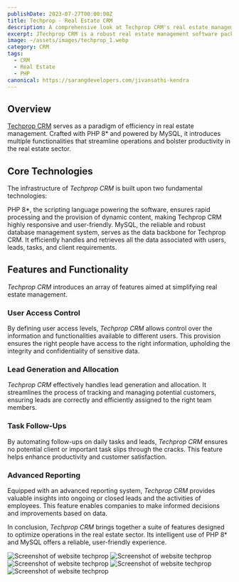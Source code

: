 ```yaml
---
publishDate: 2023-07-27T00:00:00Z
title: Techprop - Real Estate CRM
description: A comprehensive look at Techprop CRM's real estate management capabilities
excerpt: JTechprop CRM is a robust real estate management software packed with diverse functionalities. From lead generation to sophisticated reporting, it efficiently handles all tasks.
image: ~/assets/images/techprop_1.webp
category: CRM
tags:
  - CRM
  - Real Estate
  - PHP
canonical: https://sarangdevelopers.com/jivansathi-kendra
---
```


## Overview

[Techprop CRM](http://techprop.in) serves as a paradigm of efficiency in real estate management. Crafted with PHP 8* and powered by MySQL, it introduces multiple functionalities that streamline operations and bolster productivity in the real estate sector. 

## Core Technologies

The infrastructure of _Techprop CRM_ is built upon two fundamental technologies:

<DListItem dt="PHP 8*">
  PHP 8*, the scripting language powering the software, ensures rapid processing and the provision of dynamic content, making Techprop CRM highly responsive and user-friendly.
</DListItem>

<DListItem dt="MySQL">
  MySQL, the reliable and robust database management system, serves as the data backbone for Techprop CRM. It efficiently handles and retrieves all the data associated with users, leads, tasks, and client requirements.
</DListItem>

## Features and Functionality

_Techprop CRM_ introduces an array of features aimed at simplifying real estate management.

### User Access Control

By defining user access levels, _Techprop CRM_ allows control over the information and functionalities available to different users. This provision ensures the right people have access to the right information, upholding the integrity and confidentiality of sensitive data.

### Lead Generation and Allocation

_Techprop CRM_ effectively handles lead generation and allocation. It streamlines the process of tracking and managing potential customers, ensuring leads are correctly and efficiently assigned to the right team members.

### Task Follow-Ups

By automating follow-ups on daily tasks and leads, _Techprop CRM_ ensures no potential client or important task slips through the cracks. This feature helps enhance productivity and customer satisfaction.

### Advanced Reporting

Equipped with an advanced reporting system, _Techprop CRM_ provides valuable insights into ongoing or closed leads and the activities of employees. This feature enables companies to make informed decisions and improvements based on data.

In conclusion, _Techprop CRM_ brings together a suite of features designed to optimize operations in the real estate sector. Its intelligent use of PHP 8* and MySQL offers a reliable, user-friendly experience.

<Image src={screenShot1} width={750} alt="Screenshot of website techprop" />
<Image src={screenShot2} width={750} alt="Screenshot of website techprop" />
<Image src={screenShot3} width={750} alt="Screenshot of website techprop" />
<Image src={screenShot4} width={750} alt="Screenshot of website techprop" />
<Image src={screenShot5} width={750} alt="Screenshot of website techprop" />
